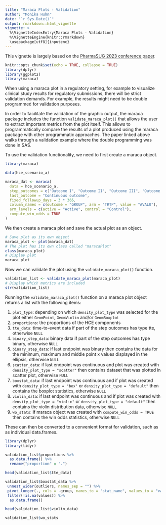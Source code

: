 ```yaml
---
title: "Maraca Plots - Validation"
author: "Monika Huhn"
date: "`r Sys.Date()`"
output: rmarkdown::html_vignette
vignette: >
  %\VignetteIndexEntry{Maraca Plots - Validation}
  %\VignetteEngine{knitr::rmarkdown}
  \usepackage[utf8]{inputenc}
---
```


This vignette is largely based on the
<a href="https://www.pharmasug.org/proceedings/2023/SA/PharmaSUG-2023-SA-068.pdf" 
target="_blank">PharmaSUG 2023 conference paper</a>.


```r
knitr::opts_chunk$set(echo = TRUE, collapse = TRUE)
library(dplyr)
library(ggplot2)
library(maraca)
```

When using a maraca plot in a regulatory setting, for example to visualize clinical
study results for regulatory submissions, there will be strict validation demands.
For example, the results might need to be double programmed for validation purposes.

In order to facilitate the validation of the graphic output, the maraca package 
includes the function `validate_maraca_plot()` that allows the user to extract important
metrics from the plot itself. This allows to programmatically compare the results
of a plot produced using the maraca package with other programmatic approaches. The
paper linked above walks through a validation example where the double programming
was done in SAS.

To use the validation functionality, we need to first create a maraca object.
```r
library(maraca)

data(hce_scenario_a)

maraca_dat <- maraca(
  data = hce_scenario_a,
  step_outcomes = c("Outcome I", "Outcome II", "Outcome III", "Outcome IV"),
  last_outcome = "Continuous outcome",
  fixed_followup_days = 3 * 365,
  column_names = c(outcome = "GROUP", arm = "TRTP", value = "AVAL0"),
  arm_levels = c(active = "Active", control = "Control"),
  compute_win_odds = TRUE
)
```

We then create a maraca plot and save the actual plot as an object.
```r
# Save plot as its own object
maraca_plot <- plot(maraca_dat)
# The plot has its own class called "maracaPlot"
class(maraca_plot)
# Display plot
maraca_plot
```
Now we can validate the plot using the `validate_maraca_plot()` function.
```r
validation_list <- validate_maraca_plot(maraca_plot) 
# Display which metrics are included
str(validation_list)
```

Running the `validate_maraca_plot()` function on a maraca plot object returns a list
with the following items:

1. `plot_type`: depending on which `density_plot_type` was selected for the plot either
`GeomPoint`, `GeomViolin` and/or `GeomBoxplot`
2. `proportions`: the proportions of the HCE components
3. `tte_data`: time-to-event data if part of the step outcomes has type tte,
otherwise `NULL`
4. `binary_step_data`: binary data if part of the step outcomes has type binary,
otherwise `NULL`
5. `binary_step_data`: if last endpoint was binary then contains the data
for the minimum, maximum and middle point x values displayed in the ellipsis,
otherwise `NULL`
6. `scatter_data`: if last endpoint was continuous and 
plot was created with `density_plot_type = "scatter"` then contains 
dataset that was plotted in scatter plot, otherwise `NULL`  
7. `boxstat_data`: if last endpoint was continuous and 
if plot was created with `density_plot_type = "box"` or
`density_plot_type = "default"` then contains the boxplot statistics, otherwise `NULL`
8. `violin_data`: if last endpoint was continuous and 
if plot was created with `density_plot_type = "violin"` or
`density_plot_type = "default"` then contains the violin distribution data, otherwise `NULL`
9. `wo_stats`: if maraca object was created with `compute_win_odds = TRUE` then contains 
the win odds statistics, otherwise `NULL`


These can then be converted to a convenient format for validation, such as as individual
data.frames.
```r
library(dplyr)
library(tidyr)

validation_list$proportions %>% 
  as.data.frame() %>%
  rename("proportion" = ".")

head(validation_list$tte_data)

validation_list$boxstat_data %>%
 unnest_wider(outliers, names_sep = "") %>%
 pivot_longer(., cols = -group, names_to = "stat_name", values_to = "values") %>%
 filter(!is.na(values)) %>% 
  as.data.frame()

head(validation_list$violin_data)

validation_list$wo_stats
```

